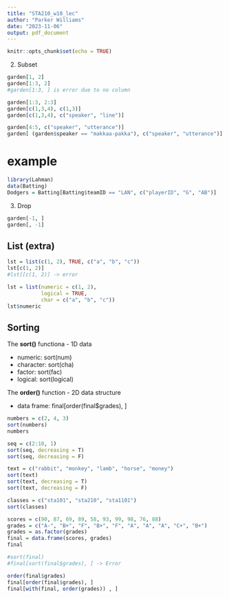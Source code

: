 ```yaml
---
title: "STA210_w10_lec"
author: "Parker Williams"
date: "2023-11-06"
output: pdf_document
---
```


```r
knitr::opts_chunk$set(echo = TRUE)
```


2. Subset
```r
garden[1, 2]
garden[1:3, 2]
#garden[1:3, ] is error due to no column

garden[1:3, 2:3]
garden[c(1,3,4), c(1,3)]
garden[c(1,3,4), c("speaker", "line")]
```


```r
garden[4:5, c("speaker", "utterance")]
garden[ (garden$speaker == "makkaa-pakka"), c("speaker", "utterance")]
```

# example
```r
library(Lahman)
data(Batting)
Dodgers = Batting[Batting$teamID == "LAN", c("playerID", "G", "AB")]
```

3. Drop
```r
garden[-1, ]
garden[, -1]
```

## List (extra)
```r
lst = list(c(1, 2), TRUE, c("a", "b", "c"))
lst[c(1, 2)]
#lst[[c(1, 2)] -> error

lst = list(numeric = c(1, 2),
           logical = TRUE,
           char = c("a", "b", "c"))
lst$numeric
```

## Sorting

The **sort()** functiona - 1D data

- numeric: sort(num)
- character: sort(cha)
- factor: sort(fac)
- logical: sort(logical)

The **order()** function - 2D data structure

- data frame: final[order(final$grades), ]

```r
numbers = c(2, 4, 3)
sort(numbers)
numbers

seq = c(2:10, 1)
sort(seq, decreasing = T)
sort(seq, decreasing = F)
```

```r
text = c("rabbit", "monkey", "lamb", "horse", "money")
sort(text)
sort(text, decreasing = T)
sort(text, decreasing = F)
```

```r
classes = c("sta101", "sta210", "sta1101")
sort(classes)
```

```r
scores = c(90, 87, 69, 89, 58, 93, 99, 98, 76, 88)
grades = c("A-", "B+", "F", "B+", "F", "A", "A", "A", "C+", "B+")
grades = as.factor(grades)
final = data.frame(scores, grades)
final

#sort(final)
#final[sort(final$grades), ] -> Error

order(final$grades)
final[order(final$grades), ]
final[with(final, order(grades)) , ]
```





